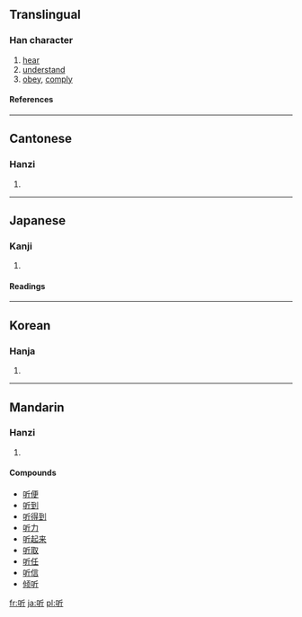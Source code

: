 {{see|聽}}

==Translingual==
===Han character===
{{Han char|rad=口|as=04|sn=7|four=6202<sub>1</sub>|canj=口竹一中 (RHML)}}
# [[hear]]
# [[understand]]
# [[obey]], [[comply]]
====References====
{{Han ref|kx=0178.160|dkj=03352|dj=0396.020|hdz=10591.020|uh=542C|ud=21548|bh=A776|bd=42870}}
----

==Cantonese==
===Hanzi===
{{yue-hanzi|jyut=teng1|y=teng1}}
# {{defn|Cantonese}}
----
==Japanese==
===Kanji===
{{ja-kanji|grade=|rs=口04}}
# {{defn|Japanese}} 
====Readings====
{{ja-readings|on=[[きん]] (kin), [[ぎん]] (gin)|kun=[[わらう]] (warau), [[ポンド]] (pondo)}}
----
==Korean==
===Hanja===
{{ko-hanja|hangeul=[[은]]|rv=eun|mr=ŭn}}
# {{defn|Korean}}
----
==Mandarin==
===Hanzi===
{{cmn-hanzi|tra=聽|pin=[[tīng]] (ting1)|wg=t'ing<sup>1</sup>}}
# {{defn|Mandarin}}

====Compounds====
*[[听便]]
*[[听到]]
*[[听得到]]
*[[听力]]
*[[听起来]]
*[[听取]]
*[[听任]]
*[[听信]]
*[[倾听]]

[[fr:听]]
[[ja:听]]
[[pl:听]]